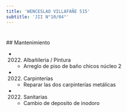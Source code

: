 ```yaml
---
title: 'WENCESLAO VILLAFAÑE 515'
subtitle: 'JII N°10/04°'
---
```


#


 ## Mantenimiento

*  (2022) Albañileria / Pintura 
    + Arreglo de piso de baño chicos núcleo 2

*  (2022) Carpinterías 
    + Reparar las dos carpinterías metálicas

*  (2022) Sanitarias 
    + Cambio de deposito de inodoro



